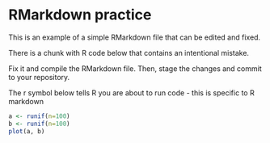 # RMarkdown practice

This is an example of a simple RMarkdown file that can be edited and fixed.

There is a chunk with R code below that contains an intentional mistake. 

Fix it and compile the RMarkdown file. Then, stage the changes and commit to your repository.

The r symbol below tells R you are about to run code - this is specific to R markdown
```r
a <- runif(n=100)
b <- runif(n=100)
plot(a, b)
```